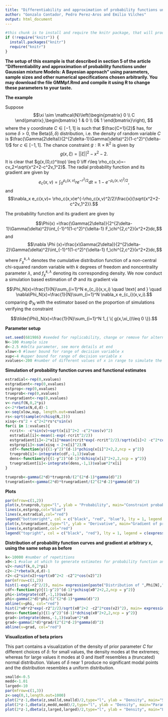 ```yaml
---
title: "Differentiability and approximation of probability functions under  Gaussian mixture Models: A Bayesian approach"
author: "Gonzalo Contador, Pedro Perez-Aros and Emilio Vilches"
output: html_document
---
```




```r
#this chunk is to install and require the knitr package, that will produce an html or pdf output report 
if (!require("knitr")) {
  install.packages("knitr") 
  require("knitr") 
}
```

**The setup of this example is that described in section 5 of the article "Differentiability and approximation of probability functions under
Gaussian mixture Models: A Bayesian approach" using parameters, sample sizes and other numerical specifications chosen arbitrarily. You may download the file GMMpf.Rmd and compile it using R to change these parameters to your taste.**


**The example**

Suppose $$\xi \sim \mathcal{N}\left(\begin{pmatrix}	0 \\ C \end{pmatrix},\begin{bmatrix} 1 & 0 \\ 0& 1 \end{bmatrix}\right), $$
where the y coordinate $C \in [-1,1]$ is such that $\frac{C+1}{2}$ has, for some $\delta>0$, the Beta($\delta,\delta$) distribution, i.e. the density of random variable $C$ is $\frac{\Gamma(2\delta)}{2^{2\delta-1}\Gamma(\delta)^2}(1-c^2)^{\delta-1}$ for $c\in [-1,1]$. The chance constraint $g:\mathbb{R} \times \mathbb{R}^2$ is given by 
$$g(x,\xi)=||\xi||^2-x^2-2.$$
It is clear that $g(x,(0,c)^\top) \leq 0 \iff r\leq \rho_c(x,v)=-cv_2+\sqrt{x^2+2-c^2v_1^2}$. The radial probability function and its gradient are given by 
$$e_c(x,v)= \int_0^{\rho_c(x,v)}re^{-r^2/2}dt=1-e^{-\rho_c(x,v)^2/2},$$ and 
$$\nabla_x e_c(x,v)= \rho_c(x,v)e^{-\rho_c(x,v)^2/2}\frac{x}{\sqrt{x^2+2-c^2v_1^2}}.$$

The probability function and its gradient are given by

$$\Phi(x)
  =\frac{\Gamma(2\delta)}{2^{2\delta-1}\Gamma(\delta)^2}\int_{-1}^1(1-c^2)^{\delta-1} F_\chi^{2,c^2}(x^2+2)dc,$$
and
$$\nabla \Phi (x)=\frac{x\Gamma(2\delta)}{2^{2\delta-2}\Gamma(\delta)^2}\int_{-1}^1(1-c^2)^{\delta-1} f_\chi^{2,c^2}(x^2+2)dc,$$

where $F_\chi^{k,\lambda}$ denotes the cumulative distribution function of a non-central chi-squared random variable with $k$ degrees of freedom and noncentrality parameter $\lambda$, and $f_\chi^{k,\lambda}$ denoting its corresponding density. We now conduct a simulation based estimation of $\Phi$ and its gradient vía 

$$\Phi_N(x)=\frac{1}{N}\sum_{i=1}^N e_{c_i}(x,v_i) \quad \text{ and } \quad \nabla\Phi_N(x)=\frac{1}{N}\sum_{i=1}^N \nabla_x e_{c_i}(x,v_i).$$
comparing $\Phi_N$ with the estimator based on the proportion of simulations verifying the constraint

$$\tilde{\Phi}_N(x)=\frac{1}{N}\sum_{i=1}^N 1_{ \{ g(x,\xi_i)\leq 0 \}}.$$


**Parameter setup** 

```r
set.seed(681986) #seeded for replicability, change or remove for alternate samples
N<-100 #sample size
d<-2.5 #delta parameter, see more details at end
xlow<-0 #lower bound for range of decision variable x
xup<-4 #upper bound for range of decision variable x
xvalues<-200 #number of different values of x in range to simulate the probability function and estimators

```

**Simulation of probability function curves and functional estimates** 
```r
estradial<-rep(0,xvalues)
estgradient<-rep(0,xvalues)
estprop<-rep(0,xvalues)
trueprob<-rep(0,xvalues)
truegradient<-rep(0,xvalues)
v<-runif(N,0,2*pi)
c<-2*rbeta(N,d,d)-1
x<-seq(xlow,xup, length.out=xvalues)
rs<-sqrt(sample(rchisq(N,2)))
xisq<-rs^2 + c^2+2*rs*c*sin(v)
for(i in 1:xvalues){
  rcrit<- -c*sin(v)+sqrt(x[i]^2+2 -c^2*cos(v)^2)
  estradial[i]<-mean(1-exp(-rcrit^2/2))
  estgradient[i]<-2*x[i]*mean(rcrit*exp(-rcrit^2/2)/sqrt(x[i]+2 -c^2*cos(v)^2))
  estprop[i]<-sum(xisq < 2+x[i]^2)/N
  cdf<-function(y){(1-y^2)^(d-1)*pchisq(x[i]^2+2,2,ncp = y^2)}
  trueprob[i]<-integrate(cdf,-1,1)$value
  dens<-function(y){(1-y^2)^(d-1)*dchisq(x[i]^2+2,2,ncp = y^2)}
  truegradient[i]<-integrate(dens,-1,1)$value*2*x[i]
}

trueprob<-gamma(2*d)*trueprob/(2^(2*d-1)*gamma(d)^2)
truegradient<-gamma(2*d)*truegradient/(2^(2*d-2)*gamma(d)^2)
```

**Plots**

```r
par(mfrow=c(1,2))
plot(x,trueprob,type="l", ylab = "Probability", main="Constraint probability")
lines(x,estprop,col="blue")
lines(x,estradial,col="red")
legend("bottomright", col = c("black", "red", "blue"), lty = 1, legend = c(expression(Phi), expression(Phi[N]), expression(tilde(Phi)[N])))
plot(x,truegradient,type="l", ylab = "Derivative", main="Gradient of probability function")
lines(x,estgradient,col="red")
legend("topright", col = c("black", "red"), lty = 1, legend = c(expression(paste(nabla,Phi)), expression(paste(nabla,Phi[N]))))
```

**Distribution of probability function curves and gradient at arbitrary x, using the same setup as before** 

```r
k<-10000 #number of repetitions
x0<-1 #value at which to generate estimates for probability function and gradient
v2<-runif(k,0,2*pi)
c2<-2*rbeta(k,d,d)-1
r2<-c2*sin(v2)+sqrt(x0^2+2 -c2^2*cos(v2)^2)
par(mfrow=c(1,2))
hist(1-exp(-r2^2/2), main= expression(paste("Distribution of ",Phi[N],"(x)")), freq = FALSE, xlab = "value of estimate")
cdf<-function(y){(1-y^2)^(d-1)*pchisq(x0^2+2,2,ncp = y^2)}
phi<-integrate(cdf,-1,1)$value
phi<-gamma(2*d)*phi/(2^(2*d-1)*gamma(d)^2)
abline(v=phi, col="red")
hist(2*x0*r2*exp(-r2^2/2)/sqrt(x0^2+2 -c2^2*cos(v2)^2), main= expression(paste("Distribution of ",nabla,Phi[N],"(x)")), freq = FALSE, xlab = "value of estimate")
dens<-function(y){(1-y^2)^(d-1)*dchisq(x0^2+2,2,ncp = y^2)}
grad<-integrate(dens,-1,1)$value*2*x0
grad<-gamma(2*d)*grad/(2^(2*d-2)*gamma(d)^2)
abline(v=grad, col="red")
```

**Visualization of beta priors**

This part contains a visualization of the density of prior parameter $C$ for different choices of $\delta$: for small values, the density modes at the extremes; whereas for large values it modes at $0$ and itself resembles a (truncated) normal distribution. Values of $\delta$ near 1 produce no significant modal points and the distribution resembles a uniform distribution.
```r
smalld<-0.5
medd<-1.01
larged<-10
par(mfrow=c(1,3))
z<-seq(0,1,length.out=1000)
plot(2*z-1,dbeta(z,smalld,smalld)/2,type="l", ylab = "Density", main="Small parameter (0.5)", xlab = "C")
plot(2*z-1,dbeta(z,medd,medd)/2,type="l", ylab = "Density", main="Parameter close to 1 (1.01)", xlab = "C")
plot(2*z-1,dbeta(z,larged,larged)/2,type="l", ylab = "Density", main="Large parameter (10)", xlab = "C")
```